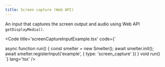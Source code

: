 ```yaml
---
title: Screen capture (Web API)
---
```


An input that captures the screen output and audio using Web API `getDisplayMedia()`.

<Code title='screenCaptureInputExample.tsx' code={`

async function run() {
    const smelter = new Smelter();
    await smelter.init();
    await smelter.registerInput('example', { type: 'screen_capture' })
}
void run()
`} lang='tsx' />


